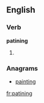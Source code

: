 ==English==

===Verb===
'''patining'''

# {{present participle of|[[patine]]}}

===Anagrams===
* [[painting#English|painting]]

[[fr:patining]]